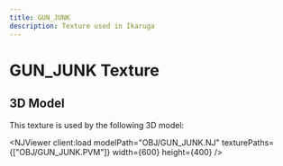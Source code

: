 ```yaml
---
title: GUN_JUNK
description: Texture used in Ikaruga
---
```



# GUN_JUNK Texture

<PVMViewer
  client:load
  filePath="OBJ/GUN_JUNK.PVM"
/>


## 3D Model

This texture is used by the following 3D model:

<NJViewer
  client:load
  modelPath="OBJ/GUN_JUNK.NJ"
  texturePaths={["OBJ/GUN_JUNK.PVM"]}
  width={600}
  height={400}
/>
